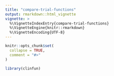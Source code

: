 ```yaml
---
title: "compare-trial-functions"
output: rmarkdown::html_vignette
vignette: >
  %\VignetteIndexEntry{compare-trial-functions}
  %\VignetteEngine{knitr::rmarkdown}
  %\VignetteEncoding{UTF-8}
---
```


```r
knitr::opts_chunk$set(
  collapse = TRUE,
  comment = "#>"
)
```

```r
library(clinfun)
```
